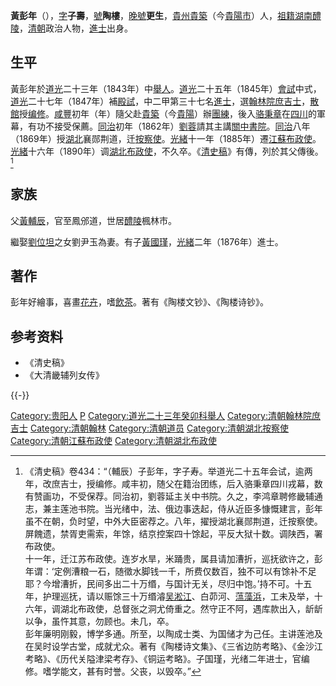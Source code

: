 {{明清人物信息框
| 姓名 = 黃彭年
| 原名 =
| 圖片名稱= 
| 圖片大小 = 210px
| 圖片說明 = 
| 最高職務 = 湖北布政使
| 國家 = 大清
| 爵位 =
| 籍貫 = [[貴州省|貴州省]][[貴築縣|貴築縣]]
| 族裔 = 漢族
| 旗籍 = 
| 字號 = 字子壽，號陶樓，晚號更生
| 諡號 = 
| 出生日期 = [[道光|道光]]四年（1824年）
| 出生地點 = [[貴州省|貴州省]][[貴築縣|貴築縣]]
| 逝世日期 = [[光緒|光緒]]十六年（1890年）
| 逝世地點 = [[貴州省|貴州省]][[貴築縣|貴築縣]]
| 墓葬 = 
| 配偶 =
| 親屬 = （父）[[黃輔辰|黃輔辰]]<br>（子）[[黃國瑾|黃國瑾]]
| 出身 = 
*道光二十三年癸卯科舉人
*道光二十七年丁未科進士出身
| 經歷 = 
| 著作 =
*《陶楼文钞》、《陶楼诗钞》
}}

'''黃彭年'''（{{bd|1824年||1890年|catIdx=Huang黃彭年}}），[[表字|字]]'''子壽'''，[[號|號]]'''陶樓'''，[[晚號|晚號]]'''更生'''，[[貴州|貴州]][[貴築|貴築]]（今[[貴陽市|貴陽市]]）人，[[祖籍|祖籍]][[湖南|湖南]][[醴陵|醴陵]]，[[清朝|清朝]]政治人物，[[進士|進士]]出身。

==生平==
黃彭年於[[道光|道光]]二十三年（1843年）中[[舉人|舉人]]。[[道光|道光]]二十五年（1845年）[[會試|會試]]中式，[[道光|道光]]二十七年（1847年）補[[殿試|殿試]]，中二甲第三十七名[[進士|進士]]，選[[翰林院庶吉士|翰林院庶吉士]]，[[散館|散館]]授[[编修|编修]]。[[咸豐_(年號)|咸豐]]初年（年）隨父赴[[貴築|貴築]]（今[[貴陽|貴陽]]）辦[[團練|團練]]，後入[[骆秉章|骆秉章]]在[[四川|四川]]的軍幕，有功不接受保薦。[[同治|同治]]初年（1862年）[[劉蓉|劉蓉]]請其主講[[關中書院|關中書院]]。[[同治|同治]]八年（1869年）授[[湖北|湖北]]襄郧荆道，迁[[按察使|按察使]]。[[光緒|光緒]]十一年（1885年）遷[[江蘇|江蘇]][[布政使|布政使]]。[[光緒|光緒]]十六年（1890年）调[[湖北|湖北]][[布政使|布政使]]，不久卒。《[[清史稿|清史稿]]》有傳，列於其父傳後。<ref>《清史稿》卷434：“（輔辰）子彭年，字子寿。举道光二十五年会试，逾两年，改庶吉士，授编修。咸丰初，随父在籍治团练，后入骆秉章四川戎幕，数有赞画功，不受保荐。同治初，劉蓉延主关中书院。久之，李鸿章聘修畿辅通志，兼主莲池书院。当光绪中，法、俄边事迭起，侍从近臣多慷慨建言，彭年虽不在朝，负时望，中外大臣密荐之。八年，擢授湖北襄郧荆道，迁按察使。屏餽遗，禁胥吏需索，年馀，结京控案四十馀起，平反大狱十数。调陕西，署布政使。<br>十一年，迁江苏布政使。连岁水旱，米踊贵，属县请加漕折，巡抚欲许之，彭年谓：‘定例漕粮一石，随徵水脚钱一千，所费仅数百，独不可以有馀补不足耶？今增漕折，民间多出二十万缗，与国计无关，尽归中饱。’持不可。十五年，护理巡抚，请以赈馀三十万缗濬[[吴淞江|吴淞江]]、白茆河、[[蕰藻浜|蕰藻浜]]，工未及举，十六年，调湖北布政使，总督张之洞尤倚重之。然守正不阿，遇库款出入，龂龂以争，虽忤其意，勿顾也。未几，卒。<br>彭年廉明刚毅，博学多通。所至，以陶成士类、为国储才为己任。主讲莲池及在吴时设学古堂，成就尤众。著有《陶楼诗文集》、《三省边防考略》、《金沙江考略》、《历代关隘津梁考存》、《铜运考略》。子国瑾，光绪二年进士，官编修。嗜学能文，甚有时誉。父丧，以毁卒。”</ref>

== 家族 ==
父[[黃輔辰|黃輔辰]]，官至鳳邠道，世居[[醴陵|醴陵]]楓林市。

繼娶[[劉位坦|劉位坦]]之女劉尹玉為妻。有子[[黃國瑾|黃國瑾]]，[[光緒|光緒]]二年（1876年）進士。

==著作==
彭年好繪事，喜畫[[花卉|花卉]]，嗜[[飲茶|飲茶]]。著有《陶楼文钞》、《陶楼诗钞》。

== 参考资料 ==
{{reflist}}
*《清史稿》
*《大清畿辅列女传》

{{-}}
{{道光二十七年丁未科殿试金榜}}

{{Authority control}}

{{DEFAULTSORT:Huang黃彭年}}
[[Category:贵阳人|Category:贵阳人]]
[[Category:黃姓|P]]
[[Category:道光二十三年癸卯科舉人|Category:道光二十三年癸卯科舉人]]
[[Category:清朝翰林院庶吉士|Category:清朝翰林院庶吉士]]
[[Category:清朝翰林|Category:清朝翰林]]
[[Category:清朝道员|Category:清朝道员]]
[[Category:清朝湖北按察使|Category:清朝湖北按察使]]
[[Category:清朝江蘇布政使|Category:清朝江蘇布政使]]
[[Category:清朝湖北布政使|Category:清朝湖北布政使]]